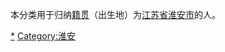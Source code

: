 {{Catnav|頁面分類|各種主題的頁面分類|依中国各省来作的分类|各地中国人|江苏人}}
{{Catnav|頁面分類|人物|各國人物|中国人|各地中国人|江苏人}}

本分类用于归纳[[籍贯|籍贯]]（出生地）为[[江苏省|江苏省]][[淮安市|淮安市]]的人。

[[Category:江苏人|*]]
[[Category:淮安|Category:淮安]]